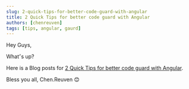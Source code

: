 ```yaml
---
slug: 2-quick-tips-for-better-code-guard-with-angular
title: 2 Quick Tips for better code guard with Angular
authors: [chenreuven]
tags: [tips, angular, gaurd]
---
```


Hey Guys,

What׳s up?

Here is a Blog posts for [2 Quick Tips for better code guard with Angular](https://medium.com/@chen.reuven/2-quick-tips-for-better-code-guard-with-angular-and-type-script-ebb21b0058b8).

Bless you all,
Chen.Reuven 😊
